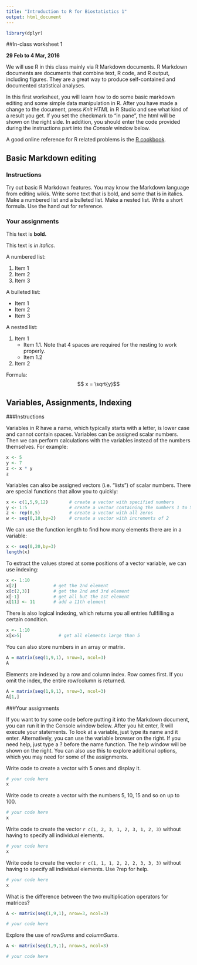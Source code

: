 ```yaml
---
title: "Introduction to R for Biostatistics 1"
output: html_document
---
```


```r
library(dplyr)
```

##In-class worksheet 1

**29 Feb to 4 Mar, 2016**

We will use R in this class mainly via R Markdown documents. R Markdown documents are documents that combine text, R code, and R output, including figures. They are a great way to produce self-contained and documented statistical analyses. 

In this first worksheet, you will learn how to do some basic markdown editing and some simple data manipulation in R. After you have made a change to the document, press *Knit HTML* in R Studio and see what kind of a result you get. If you set the checkmark to "in pane", the html will be shown on the right side. In addition, you should enter the code provided during the instructions part into the *Console* window below.   

A good online reference for R related problems is the [R cookbook](http://www.cookbook-r.com/).

## Basic Markdown editing

### Instructions

Try out basic R Markdown features. You may know the Markdown language from editing wikis. Write some text that is bold, and some that is in italics. Make a numbered list and a bulleted list. Make a nested list. Write a short formula. Use the hand out for reference.

### Your assignments

This text is **bold.**

This text is *in italics.*

A numbered list:

1. Item 1
2. Item 2
3. Item 3

A bulleted list:

- Item 1
- Item 2
- Item 3

A nested list:

1. Item 1
    - Item 1.1. Note that 4 spaces are required for the nesting to work properly.
    - Item 1.2
2. Item 2


Formula:
$$ x = \sqrt{y}$$


## Variables, Assignments, Indexing

###Instructions

Variables in R have a name, which typically starts with a letter, is lower case and cannot contain spaces. Variables can be assigned scalar numbers. Then we can perform calculations with the variables instead of the numbers themselves. For example:

```r
x <- 5
y <- 7
z <- x * y
z
```

Variables can also be assigned vectors (i.e. "lists") of scalar numbers. There are special functions that allow you to quickly:  

```r
x <- c(1,5,9,12)        # create a vector with specified numbers
y <- 1:5                # create a vector containing the numbers 1 to 5
z <- rep(0,5)           # create a vector with all zeros
w <- seq(0,10,by=2)     # create a vector with increments of 2
```

We can use the function length to find how many elements there are in a variable:

```r
x <- seq(0,20,by=3)
length(x)
```

To extract the values stored at some positions of a vector variable, we can use indexing:

```r
x <- 1:10
x[2]              # get the 2nd element
x[c(2,3)]         # get the 2nd and 3rd element
x[-1]             # get all but the 1st element
x[11] <- 11       # add a 11th element 
```

There is also logical indexing, which returns you all entries fullfilling a certain condition.

```r
x <- 1:10
x[x>5]              # get all elements large than 5

```

You can also store numbers in an array or matrix.

```r
A = matrix(seq(1,9,1), nrow=3, ncol=3)
A
```

Elements are indexed by a row and column index. Row comes first. If you omit the index, the entire row/column is returned. 

```r
A = matrix(seq(1,9,1), nrow=3, ncol=3)
A[1,]
```


###Your assignments

If you want to try some code before putting it into the Markdown document, you can run it in the Console window below. After you hit enter, R will execute your statements. To look at a variable, just type its name and it enter. Alternatively, you can use the variable browser on the right. If you need help, just type a ? before the name  function. The help window will be shown on the right. You can also use this to explore additional options, which you may need for some of the assignments.

Write code to create a vector with 5 ones and display it.

```r
# your code here
x
```

Write code to create a vector with the numbers 5, 10, 15 and so on up to 100.

```r
# your code here
x
```

Write code to create the vector `r c(1, 2, 3, 1, 2, 3, 1, 2, 3)` without having to specify all individual elements.

```r
# your code here
x
```

Write code to create the vector `r c(1, 1, 1, 2, 2, 2, 3, 3, 3)` without having to specify all individual elements. Use ?rep for help.

```r
# your code here
x
```

What is the difference between the two multiplication operators for matrices? 

```r
A <- matrix(seq(1,9,1), nrow=3, ncol=3)

# your code here
```

Explore the use of *rowSums* and *columnSums*.

```r
A <- matrix(seq(1,9,1), nrow=3, ncol=3)

# your code here
```











